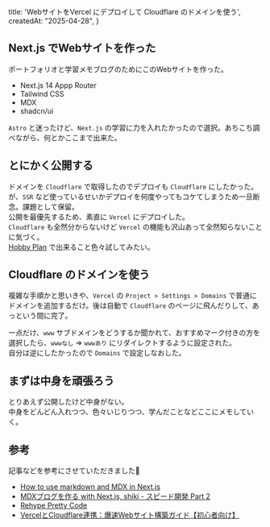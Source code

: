   title: 'WebサイトをVercel にデプロイして Cloudflare のドメインを使う',
  createdAt: "2025-04-28",
}

## Next.js でWebサイトを作った
ポートフォリオと学習メモブログのためにこのWebサイトを作った。<br />
- Next.js 14 Appp Router
- Tailwind CSS
- MDX
- shadcn/ui

`Astro` と迷ったけど、`Next.js` の学習に力を入れたかったので選択。あちこち調べながら、何とかここまで出来た。<br />
## とにかく公開する

ドメインを `Cloudflare` で取得したのでデプロイも `Cloudflare` にしたかった。が、`SSR` など使っているせいかデプロイを何度やってもコケてしまうため一旦断念。課題として保留。<br />
公開を最優先するため、素直に `Vercel` にデプロイした。<br />
`Cloudflare` も全然分からないけど `Vercel` の機能も沢山あって全然知らないことに気づく。<br />
[Hobby Plan](https://vercel.com/docs/plans/hobby) で出来ること色々試してみたい。

## Cloudflare のドメインを使う

複雑な手順かと思いきや、`Vercel` の `Project > Settings > Domains` で普通にドメインを追加するだけ。後は自動で `Cloudflare` のページに飛んだりして、あっという間に完了。<br />

一点だけ、`www` サブドメインをどうするか聞かれて、おすすめマーク付きの方を選択したら、`wwwなし` => `wwwあり` にリダイレクトするように設定された。<br />自分は逆にしたかったので `Domains` で設定しなおした。<br />

## まずは中身を頑張ろう

とりあえず公開したけど中身がない。<br />
中身をどんどん入れつつ、色々いじりつつ、学んだことなどここにメモしていく。

## 参考

記事などを参考にさせていただきました🙌<br />


- [How to use markdown and MDX in Next.js](https://nextjs.org/docs/app/guides/mdx)
- [MDXブログを作る with Next.js, shiki - スピード開発 Part 2](https://www.youtube.com/live/J3Ea6fhkrr0?si=DIIB9X4TmpKL1qjG)
- [Rehype Pretty Code](https://rehype-pretty.pages.dev/)
- [VercelとCloudflare連携：爆速Webサイト構築ガイド【初心者向け】](https://www.smile-comfort.com/media/vercel-cloudflare-guide)